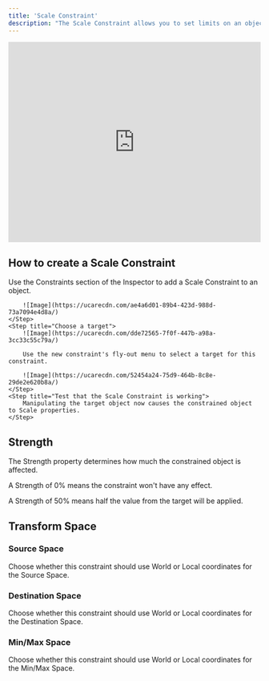 ```yaml
---
title: 'Scale Constraint'
description: "The Scale Constraint allows you to set limits on an object's scale and/or copy the scale properties from a target object. These properties can be independently activated."
---
```


<iframe width="100%" height="400" src="https://www.youtube.com/embed/4fFuGQHAiIQ?si=basgcbM9OWgTtvXw" title="YouTube video player" frameborder="0" allow="accelerometer; autoplay; clipboard-write; encrypted-media; gyroscope; picture-in-picture; web-share" referrerpolicy="strict-origin-when-cross-origin" allowfullscreen></iframe>

## How to create a Scale Constraint 

<Steps>
    <Step title="Add a Scale Constraint to an object">
        Use the Constraints section of the Inspector to add a Scale Constraint to an object.

        ![Image](https://ucarecdn.com/ae4a6d01-89b4-423d-988d-73a7094e4d8a/)
    </Step>
    <Step title="Choose a target">
        ![Image](https://ucarecdn.com/dde72565-7f0f-447b-a98a-3cc33c55c79a/)

        Use the new constraint's fly-out menu to select a target for this constraint.

        ![Image](https://ucarecdn.com/52454a24-75d9-464b-8c8e-29de2e620b8a/)
    </Step>
    <Step title="Test that the Scale Constraint is working">
        Manipulating the target object now causes the constrained object to Scale properties.
    </Step>
</Steps>

## Strength 

The Strength property determines how much the constrained object is affected.

A Strength of 0% means the constraint won't have any effect.

A Strength of 50% means half the value from the target will be applied.

## Transform Space 

### Source Space 

Choose whether this constraint should use World or Local coordinates for the Source Space.

### Destination Space 

Choose whether this constraint should use World or Local coordinates for the Destination Space.

### Min/Max Space 

Choose whether this constraint should use World or Local coordinates for the Min/Max Space.